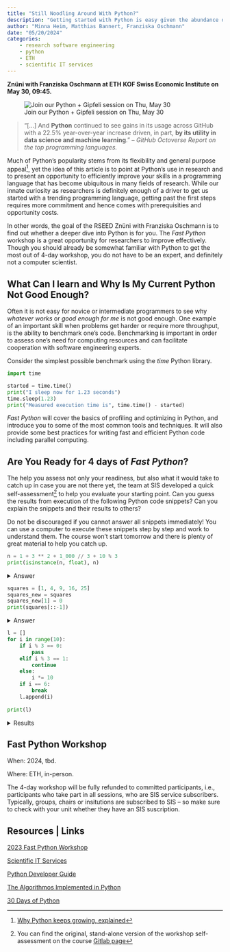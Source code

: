 ```yaml
---
title: "Still Noodling Around With Python?"
description: "Getting started with Python is easy given the abundance of free online material. To discuss how researchers can improve their Python beyond those first steps, RSEED invites you to a Znüni session with Franziska Oschmann from the Scientific IT Services (SIS). Our Znüni with Franziska gives you a sneak preview of the ETH SIS course 'Fast Python'. The 4-day workshop teaches different techniques and tools to resolve performance issues – on a local machine and a High Performance (HPC) cluster alike."
author: "Minna Heim, Matthias Bannert, Franziska Oschmann"
date: "05/20/2024"
categories:
    - research software engineering
    - python
    - ETH
    - scientific IT services
---
```




**Znüni with Franziska Oschmann at ETH KOF Swiss Economic Institute on May 30, 09:45.** 


![Join our Python + Gipfeli session on Thu, May 30](python.jpeg)


>"[...] And **Python** continued to see gains in its usage across GitHub with a 22.5% year-over-year increase driven, in part, **by its utility in data science and machine learning**." -- *GitHub Octoverse Report on the top programming languages.*

Much of Python's popularity stems from its flexibility and general purpose appeal^[[Why Python keeps growing, explained](https://github.blog/2023-03-02-why-python-keeps-growing-explained/)], yet the idea of this article is to point at Python's use in research and to present an opportunity to efficiently improve your skills in a programming language that has become ubiquitous in many fields of research.
While our innate curiosity as researchers is definitely enough of a driver to get us started with a trending programming language, getting past the first steps requires more commitment and hence comes with prerequisities and opportunity costs.

In other words, the goal of the RSEED Znüni with Franziska Oschmann is to find out whether a deeper dive into Python is for you.
The *Fast Python* workshop is a great opportunity for researchers to improve effectively. 
Though you should already be somewhat familiar with Python to get the most out of 4-day workshop, you do not have to be an expert, and definitely not a computer scientist. 

## What Can I learn and Why Is My Current Python Not Good Enough? 

Often it is not easy for novice or intermediate programmers to see why *whatever works* or *good enough for me* is not good enough. 
One example of an important skill when problems get harder or require more throughput, is the ability to benchmark one's code.
Benchmarking is important in order to assess one's need for computing resources and can facilitate cooperation with software engineering experts.

Consider the simplest possible benchmark using the *time* Python library.

```python
import time

started = time.time()
print("I sleep now for 1.23 seconds")
time.sleep(1.23)
print("Measured execution time is", time.time() - started)


```

*Fast Python* will cover the basics of profiling and optimizing in Python, and introduce you to some of the most common tools and techniques. 
It will also provide some best practices for writing fast and efficient Python code including parallel computing. 


## Are You Ready for 4 days of *Fast Python*?

The help you assess not only your readiness, but also what it would take to catch up in case you are not there yet, the team at SIS developed a quick self-assessment^[You can find the original, stand-alone version of the workshop self-assessment on the course [Gitlab page](https://gitlab.ethz.ch/sis/courses/fast-python/preparation/-/blob/main/self_assessment.ipynb)] to help you evaluate your starting point. 
Can you guess the results from execution of the following Python code snippets?
Can you explain the snippets and their results to others?

:::{.callout-tip}
Do not be discouraged if you cannot answer all snippets immediately! You can use a computer to execute these snippets step by step and work to understand them. The course won't start tomorrow and there is plenty of great material to help you catch up. 
:::

```python
n = 1 + 3 ** 2 + 1_000 // 3 + 10 % 3
print(isinstance(n, float), n)
```

<details> 
<summary>Answer</summary>
```python
# | echo: false
n = 1 + 3 ** 2 + 1_000 // 3 + 10 % 3
print(isinstance(n, float), n)
```
</details> 


```python
squares = [1, 4, 9, 16, 25]
squares_new = squares
squares_new[1] = 0
print(squares[::-1])
```

<details>
<summary>Answer</summary>
```python
# | echo: false
squares = [1, 4, 9, 16, 25]
squares_new = squares
squares_new[1] = 0
print(squares[::-1])
```
</details>


```python
l = []
for i in range(10):
    if i % 3 == 0:
        pass
    elif i % 3 == 1:
        continue
    else:
        i *= 10
    if i == 6:
        break
    l.append(i)
    
print(l)
```
<details>
<summary>Results</summary>
```python
# | echo: false

l = []
for i in range(10):
    if i % 3 == 0:
        pass
    elif i % 3 == 1:
        continue
    else:
        i *= 10

    if i == 6:
        break
    l.append(i)
    
print(l)
```

</details>


## Fast Python Workshop 

When: 2024, tbd.


Where: ETH, in-person. 

The 4-day workshop will be fully refunded to committed participants, i.e., participants who take part in all sessions, who are SIS service subscribers.
Typically, groups, chairs or insitutions are subscribed to SIS – so make sure to check with your unit whether they have an SIS suscription. 

## Resources | Links

[2023 Fast Python Workshop](https://sis.id.ethz.ch/services/consultingtraining/fast_python_workshop.html)

[Scientific IT Services](https://sis.id.ethz.ch) 

[Python Developer Guide](https://devguide.python.org/)

[The Algorithmos Implemented in Python](https://github.com/TheAlgorithms/Python)

[30 Days of Python](https://github.com/Asabeneh/30-Days-Of-Python)
